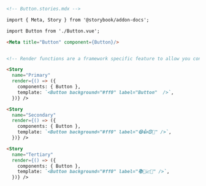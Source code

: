 ```md
<!-- Button.stories.mdx -->

import { Meta, Story } from '@storybook/addon-docs';

import Button from './Button.vue';

<Meta title="Button" component={Button}/>


<!-- Render functions are a framework specific feature to allow you control on how the component renders -->

<Story 
  name="Primary"
  render={() => ({
    components: { Button },
    template: `<Button background="#ff0" label="Button"  />`,
  })} />

<Story
  name="Secondary"
  render={() => ({
    components: { Button },
    template: `<Button background="#ff0" label="😄👍😍💯" />`,
  })} />

<Story
  name="Tertiary"
  render={() => ({
    components: { Button },
    template: `<Button background="#ff0" label="📚📕📈🤓" />`,
  })} />
```